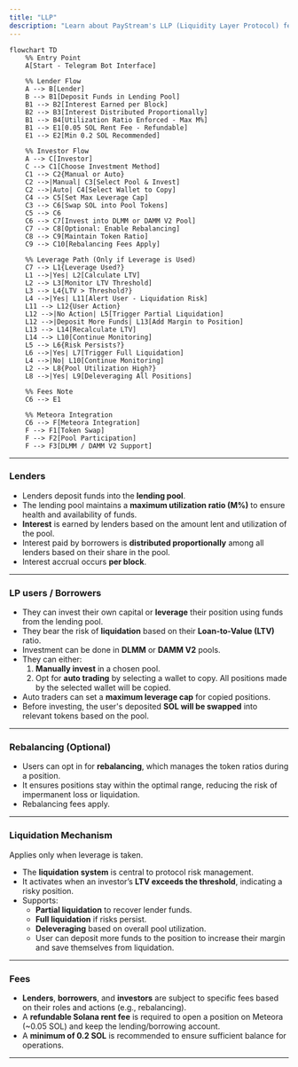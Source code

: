 ```yaml
---
title: "LLP"
description: "Learn about PayStream's LLP (Liquidity Layer Protocol) features."
---
```


```mermaid
flowchart TD
    %% Entry Point
    A[Start - Telegram Bot Interface]
    
    %% Lender Flow
    A --> B[Lender]
    B --> B1[Deposit Funds in Lending Pool]
    B1 --> B2[Interest Earned per Block]
    B2 --> B3[Interest Distributed Proportionally]
    B1 --> B4[Utilization Ratio Enforced - Max M%]
    B1 --> E1[0.05 SOL Rent Fee - Refundable]
    E1 --> E2[Min 0.2 SOL Recommended]
    
    %% Investor Flow
    A --> C[Investor]
    C --> C1[Choose Investment Method]
    C1 --> C2{Manual or Auto}
    C2 -->|Manual| C3[Select Pool & Invest]
    C2 -->|Auto| C4[Select Wallet to Copy]
    C4 --> C5[Set Max Leverage Cap]
    C3 --> C6[Swap SOL into Pool Tokens]
    C5 --> C6
    C6 --> C7[Invest into DLMM or DAMM V2 Pool]
    C7 --> C8[Optional: Enable Rebalancing]
    C8 --> C9[Maintain Token Ratio]
    C9 --> C10[Rebalancing Fees Apply]
    
    %% Leverage Path (Only if Leverage is Used)
    C7 --> L1{Leverage Used?}
    L1 -->|Yes| L2[Calculate LTV]
    L2 --> L3[Monitor LTV Threshold]
    L3 --> L4{LTV > Threshold?}
    L4 -->|Yes| L11[Alert User - Liquidation Risk]
    L11 --> L12{User Action}
    L12 -->|No Action| L5[Trigger Partial Liquidation]
    L12 -->|Deposit More Funds| L13[Add Margin to Position]
    L13 --> L14[Recalculate LTV]
    L14 --> L10[Continue Monitoring]
    L5 --> L6{Risk Persists?}
    L6 -->|Yes| L7[Trigger Full Liquidation]
    L4 -->|No| L10[Continue Monitoring]
    L2 --> L8{Pool Utilization High?}
    L8 -->|Yes| L9[Deleveraging All Positions]
    
    %% Fees Note
    C6 --> E1
    
    %% Meteora Integration
    C6 --> F[Meteora Integration]
    F --> F1[Token Swap]
    F --> F2[Pool Participation]
    F --> F3[DLMM / DAMM V2 Support]
```

---

### Lenders

- Lenders deposit funds into the **lending pool**.
- The lending pool maintains a **maximum utilization ratio (M%)** to ensure health and availability of funds.
- **Interest** is earned by lenders based on the amount lent and utilization of the pool.
- Interest paid by borrowers is **distributed proportionally** among all lenders based on their share in the pool.
- Interest accrual occurs **per block**.

---

### LP users / Borrowers

- They can invest their own capital or **leverage** their position using funds from the lending pool.
- They bear the risk of **liquidation** based on their **Loan-to-Value (LTV)** ratio.
- Investment can be done in **DLMM** or **DAMM V2** pools.
- They can either:
    1. **Manually invest** in a chosen pool.
    2. Opt for **auto trading** by selecting a wallet to copy. All positions made by the selected wallet will be copied.
- Auto traders can set a **maximum leverage cap** for copied positions.
- Before investing, the user's deposited **SOL will be swapped** into relevant tokens based on the pool.

---

### **Rebalancing (Optional)**

- Users can opt in for **rebalancing**, which manages the token ratios during a position.
- It ensures positions stay within the optimal range, reducing the risk of impermanent loss or liquidation.
- Rebalancing fees apply.

---

### **Liquidation Mechanism**

Applies only when leverage is taken.

- The **liquidation system** is central to protocol risk management.
- It activates when an investor’s **LTV exceeds the threshold**, indicating a risky position.
- Supports:
    - **Partial liquidation** to recover lender funds.
    - **Full liquidation** if risks persist.
    - **Deleveraging** based on overall pool utilization.
    - User can deposit more funds to the position to increase their margin and save themselves from liquidation.

---

### **Fees**

- **Lenders**, **borrowers**, and **investors** are subject to specific fees based on their roles and actions (e.g., rebalancing).
- A **refundable Solana rent fee** is required to open a position on Meteora (~0.05 SOL) and keep the lending/borrowing account.
- A **minimum of 0.2 SOL** is recommended to ensure sufficient balance for operations.

---
